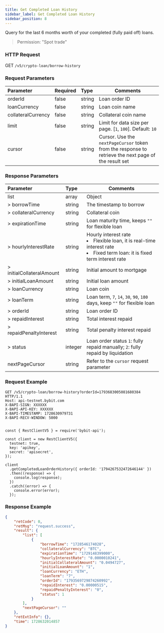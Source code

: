 ```yaml
---
title: Get Completed Loan History
sidebar_label: Get Completed Loan History
sidebar_position: 8
---
```

Query for the last 6 months worth of your completed (fully paid off) loans.
> Permission: "Spot trade"

### HTTP Request
GET `/v5/crypto-loan/borrow-history`

### Request Parameters
| Parameter | Required | Type | Comments|
|:----- |:-------|:-----|------ |
|orderId|false|string|Loan order ID|
|loanCurrency|false|string|Loan coin name|
|collateralCurrency|false|string|Collateral coin name|
|limit |false |string |Limit for data size per page. [`1`, `100`]. Default: `10`|
|cursor |false |string |Cursor. Use the `nextPageCursor` token from the response to retrieve the next page of the result set|

### Response Parameters
| Parameter | Type | Comments|
|:----- |:-----|----- |
|list|array|Object|
|> borrowTime|string |The timestamp to borrow |
|> collateralCurrency|string |Collateral coin|
|> expirationTime|string |Loan maturity time, keeps `""` for flexible loan|
|> hourlyInterestRate|string |Hourly interest rate <li>Flexible loan, it is real-time interest rate</li><li>Fixed term loan: it is fixed term interest rate</li>|
|> initialCollateralAmount|string |Initial amount to mortgage|
|> initialLoanAmount|string |Initial loan amount|
|> loanCurrency|string |Loan coin|
|> loanTerm|string |Loan term, `7`, `14`, `30`, `90`, `180` days, keep `""` for flexible loan|
|> orderId|string |Loan order ID|
|> repaidInterest|string |Total interest repaid|
|> repaidPenaltyInterest|string |Total penalty interest repaid|
|> status|integer |Loan order status `1`: fully repaid manually; `2`: fully repaid by liquidation|
|nextPageCursor |string |Refer to the `cursor` request parameter |


### Request Example

<Tabs groupId="programming-languages">
<TabItem value="http" label="HTTP">

```http
GET /v5/crypto-loan/borrow-history?orderId=1793683005081680384 HTTP/1.1
Host: api-testnet.bybit.com
X-BAPI-SIGN: XXXXXX
X-BAPI-API-KEY: XXXXXX
X-BAPI-TIMESTAMP: 1728630979731
X-BAPI-RECV-WINDOW: 5000
```

</TabItem>
<TabItem value="python" label="Python">

```python

```

</TabItem>

<TabItem value="Node" label="Node.js">

```n4js
const { RestClientV5 } = require('bybit-api');

const client = new RestClientV5({
  testnet: true,
  key: 'apikey',
  secret: 'apisecret',
});

client
  .getCompletedLoanOrderHistory({ orderId: '1794267532472646144' })
  .then((response) => {
    console.log(response);
  })
  .catch((error) => {
    console.error(error);
  });
```

</TabItem>
</Tabs>

### Response Example

```json
{
    "retCode": 0,
    "retMsg": "request.success",
    "result": {
        "list": [
            {
                "borrowTime": "1728546174028",
                "collateralCurrency": "BTC",
                "expirationTime": "1729148399000",
                "hourlyInterestRate": "0.0000010241",
                "initialCollateralAmount": "0.0494727",
                "initialLoanAmount": "1",
                "loanCurrency": "ETH",
                "loanTerm": "7",
                "orderId": "1793569729874260992",
                "repaidInterest": "0.00000515",
                "repaidPenaltyInterest": "0",
                "status": 1
            }
        ],
        "nextPageCursor": ""
    },
    "retExtInfo": {},
    "time": 1728632014857
}
```

